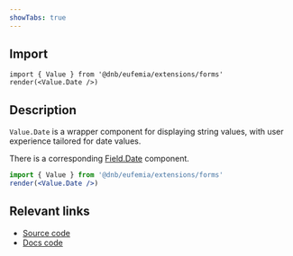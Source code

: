 ```yaml
---
showTabs: true
---
```


## Import

```tsx
import { Value } from '@dnb/eufemia/extensions/forms'
render(<Value.Date />)
```

## Description

`Value.Date` is a wrapper component for displaying string values, with user experience tailored for date values.

There is a corresponding [Field.Date](/uilib/extensions/forms/feature-fields/Date) component.

```jsx
import { Value } from '@dnb/eufemia/extensions/forms'
render(<Value.Date />)
```

## Relevant links

- [Source code](https://github.com/dnbexperience/eufemia/tree/main/packages/dnb-eufemia/src/extensions/forms/Value/Date)
- [Docs code](https://github.com/dnbexperience/eufemia/tree/main/packages/dnb-design-system-portal/src/docs/uilib/extensions/forms/Value/Date)
